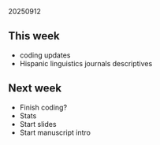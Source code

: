 20250912  

## This week

- coding updates
- Hispanic linguistics journals descriptives

## Next week

- Finish coding?
- Stats
- Start slides
- Start manuscript intro
